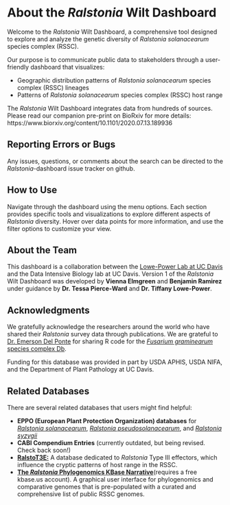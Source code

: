 # About the *Ralstonia*  Wilt Dashboard

Welcome to the *Ralstonia* Wilt Dashboard, a comprehensive tool designed to explore and analyze the genetic diversity of *Ralstonia solanacearum* species complex (RSSC).

Our purpose is to communicate public data to stakeholders through a user-friendly dashboard that visualizes: 

- Geographic distribution patterns of *Ralstonia solanacearum* species complex (RSSC) lineages
- Patterns of *Ralstonia solanacearum* species complex (RSSC) host range 

The *Ralstonia* Wilt Dashboard integrates data from hundreds of sources. Please read our companion pre-print on BioRxiv for more details: https://www.biorxiv.org/content/10.1101/2020.07.13.189936

## Reporting Errors or Bugs

Any issues, questions, or comments about the search can be directed to the *Ralstonia*-dashboard issue tracker on github.

## How to Use

Navigate through the dashboard using the menu options. Each section provides specific tools and visualizations to explore different aspects of *Ralstonia* diversity. Hover over data points for more information, and use the filter options to customize your view.

## About the Team 

This dashboard is a collaboration between the [Lowe-Power Lab at UC Davis](https://lowepowerlab.ucdavis.edu) and the Data Intensive Biology lab at UC Davis. Version 1 of the *Ralstonia* Wilt Dashboard was developed by **Vienna Elmgreen** and **Benjamin Ramirez** under guidance by **Dr. Tessa Pierce-Ward** and **Dr. Tiffany Lowe-Power**. 

## Acknowledgments

We gratefully acknowledge the researchers around the world who have shared their *Ralstonia* survey data through publications. We are grateful to [Dr. Emerson Del Ponte](https://emersondelponte.netlify.app/) for sharing R code for the [*Fusarium graminearum* species complex Db](https://fgsc.netlify.app/).

Funding for this database was provided in part by USDA APHIS, USDA NIFA, and the Department of Plant Pathology at UC Davis. 

## Related Databases

There are several related databases that users might find helpful:

- **EPPO (European Plant Protection Organization) databases** for [*Ralstonia solanacearum*](https://gd.eppo.int/taxon/RALSSL), [*Ralstonia pseudosolanacearum*](https://gd.eppo.int/taxon/RALSPS), and  [*Ralstonia syzygii*](https://gd.eppo.int/taxon/RALSSY/distribution)
- **CABI Compendium Entries** (currently outdated, but being revised. Check back soon!)
- [**RalstoT3E:**](https://iant.toulouse.inra.fr/bacteria/annotation/site/prj/T3Ev3/) A database dedicated to *Ralstonia* Type III effectors, which influence the cryptic patterns of host range in the RSSC.
- [**The *Ralstonia* Phylogenomics KBase Narrative**](https://narrative.kbase.us/narrative/189849)(requires a free kbase.us account). A graphical user interface for phylogenomics and comparative genomes that is pre-populated with a curated and comprehensive list of public RSSC genomes. 